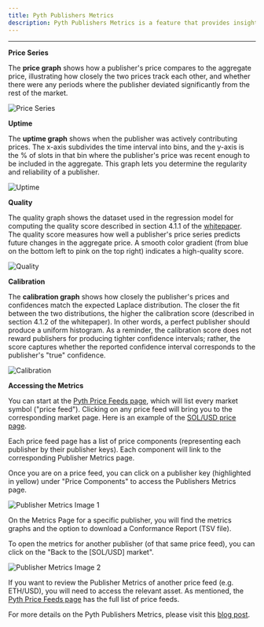 ```yaml
---
title: Pyth Publishers Metrics
description: Pyth Publishers Metrics is a feature that provides insights that will empower developers, publishers, and delegators by providing the historical performance of the network's data sources. This powerful tool reflects a commitment to transparency and delivering timely, accurate, and valuable first-party data for everyone.
---
```


---

**Price Series**

The **price graph** shows how a publisher's price compares to the aggregate price, illustrating how closely the two prices track each other, and whether there were any periods where the publisher deviated significantly from the rest of the market.

![Price Series](/images/publisher-metrics/Price_Series.jpg)

**Uptime**

The **uptime graph** shows when the publisher was actively contributing prices. The x-axis subdivides the time interval into bins, and the y-axis is the % of slots in that bin where the publisher's price was recent enough to be included in the aggregate. This graph lets you determine the regularity and reliability of a publisher.

![Uptime](/images/publisher-metrics/Uptime.jpg)

**Quality**

The quality graph shows the dataset used in the regression model for computing the quality score described in section 4.1.1 of the [whitepaper](https://pyth.network/whitepaper). The quality score measures how well a publisher's price series predicts future changes in the aggregate price. A smooth color gradient (from blue on the bottom left to pink on the top right) indicates a high-quality score.

![Quality](/images/publisher-metrics/Quality.jpg)

**Calibration**

The **calibration graph** shows how closely the publisher's prices and confidences match the expected Laplace distribution. The closer the fit between the two distributions, the higher the calibration score (described in section 4.1.2 of the whitepaper). In other words, a perfect publisher should produce a uniform histogram. As a reminder, the calibration score does not reward publishers for producing tighter confidence intervals; rather, the score captures whether the reported confidence interval corresponds to the publisher's "true" confidence.

![Calibration](/images/publisher-metrics/Calibration.jpg)

**Accessing the Metrics**

You can start at the [Pyth Price Feeds page](https://insights.pyth.network/price-feeds), which will list every market symbol ("price feed"). Clicking on any price feed will bring you to the corresponding market page. Here is an example of the [SOL/USD price page](https://insights.pyth.network/price-feeds/Crypto.SOL%2FUSD).

Each price feed page has a list of price components (representing each publisher by their publisher keys). Each component will link to the corresponding Publisher Metrics page.

Once you are on a price feed, you can click on a publisher key (highlighted in yellow) under "Price Components" to access the Publishers Metrics page.

![Publisher Metrics Image 1](/images/publisher-metrics/Publisher_metrics_image_1.jpg)

On the Metrics Page for a specific publisher, you will find the metrics graphs and the option to download a Conformance Report (TSV file).

To open the metrics for another publisher (of that same price feed), you can click on the "Back to the [SOL/USD] market".

![Publisher Metrics Image 2](/images/publisher-metrics/Publisher_metrics_image_2.jpg)

If you want to review the Publisher Metrics of another price feed (e.g. ETH/USD), you will need to access the relevant asset. As mentioned, the [Pyth Price Feeds page](https://insights.pyth.network/price-feeds) has the full list of price feeds.

For more details on the Pyth Publishers Metrics, please visit this [blog post](https://pythnetwork.medium.com/introducing-pyth-publishers-metrics-3b20de6f1bf3).
